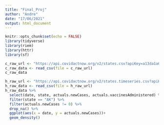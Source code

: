 ```yaml
---
title: "Final_Proj"
author: "Andre"
date: "17/06/2021"
output: html_document
---
```


```r
knitr::opts_chunk$set(echo = FALSE)
library(tidyverse)
library(riem)
library(httr)
library(sf)

```
```r
c_raw_url <- "https://api.covidactnow.org/v2/states.csv?apiKey=a13da1a6818345c697cc89ea4554529a"
c_raw_data <- read_csv(file = c_raw_url)
c_raw_data

h_raw_url <- "https://api.covidactnow.org/v2/states.timeseries.csv?apiKey=a13da1a6818345c697cc89ea4554529a"
h_raw_data <- read_csv(file = h_raw_url)
h_raw_data %>% 
  select(date, state, actuals.newCases, actuals.vaccinesAdministered) %>% 
  filter(state == "AK") %>% 
  filter(actuals.newCases != 0) %>% 
  drop_na() %>% 
  ggplot(aes(x = date, y = actuals.newCases))+
  geom_density()

  
```

